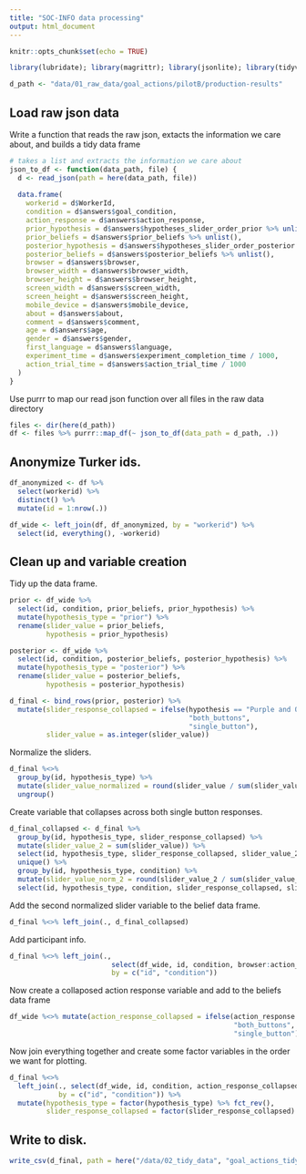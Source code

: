 ```yaml
---
title: "SOC-INFO data processing"
output: html_document
---
```


```r
knitr::opts_chunk$set(echo = TRUE)
```

```r
library(lubridate); library(magrittr); library(jsonlite); library(tidyverse); library(here) 
```

```r
d_path <- "data/01_raw_data/goal_actions/pilotB/production-results"
```

## Load raw json data

Write a function that reads the raw json, extacts the information we care about, and builds a tidy data frame

```r
# takes a list and extracts the information we care about
json_to_df <- function(data_path, file) {
  d <- read_json(path = here(data_path, file))
  
  data.frame(
    workerid = d$WorkerId, 
    condition = d$answers$goal_condition,
    action_response = d$answers$action_response,
    prior_hypothesis = d$answers$hypotheses_slider_order_prior %>% unlist(),
    prior_beliefs = d$answers$prior_beliefs %>% unlist(),
    posterior_hypothesis = d$answers$hypotheses_slider_order_posterior %>% unlist(),
    posterior_beliefs = d$answers$posterior_beliefs %>% unlist(),
    browser = d$answers$browser,
    browser_width = d$answers$browser_width,
    browser_height = d$answers$browser_height,
    screen_width = d$answers$screen_width,
    screen_height = d$answers$screen_height,
    mobile_device = d$answers$mobile_device,
    about = d$answers$about,
    comment = d$answers$comment,
    age = d$answers$age,
    gender = d$answers$gender,
    first_language = d$answers$language,
    experiment_time = d$answers$experiment_completion_time / 1000,
    action_trial_time = d$answers$action_trial_time / 1000
  )
}
```

Use purrr to map our read json function over all files in the raw data directory

```r
files <- dir(here(d_path))
df <- files %>% purrr::map_df(~ json_to_df(data_path = d_path, .)) 
```

## Anonymize Turker ids. 

```r
df_anonymized <- df %>% 
  select(workerid) %>% 
  distinct() %>% 
  mutate(id = 1:nrow(.)) 

df_wide <- left_join(df, df_anonymized, by = "workerid") %>% 
  select(id, everything(), -workerid)
```

## Clean up and variable creation

Tidy up the data frame.

```r
prior <- df_wide %>% 
  select(id, condition, prior_beliefs, prior_hypothesis) %>% 
  mutate(hypothesis_type = "prior") %>% 
  rename(slider_value = prior_beliefs,
         hypothesis = prior_hypothesis)

posterior <- df_wide %>% 
  select(id, condition, posterior_beliefs, posterior_hypothesis) %>% 
  mutate(hypothesis_type = "posterior") %>% 
  rename(slider_value = posterior_beliefs,
         hypothesis = posterior_hypothesis)

d_final <- bind_rows(prior, posterior) %>% 
  mutate(slider_response_collapsed = ifelse(hypothesis == "Purple and Orange", 
                                            "both_buttons", 
                                            "single_button"),
         slider_value = as.integer(slider_value))
```

Normalize the sliders.

```r
d_final %<>% 
  group_by(id, hypothesis_type) %>% 
  mutate(slider_value_normalized = round(slider_value / sum(slider_value), 3)) %>% 
  ungroup()
```

Create variable that collapses across both single button responses.

```r
d_final_collapsed <- d_final %>% 
  group_by(id, hypothesis_type, slider_response_collapsed) %>% 
  mutate(slider_value_2 = sum(slider_value)) %>% 
  select(id, hypothesis_type, slider_response_collapsed, slider_value_2, condition) %>% 
  unique() %>% 
  group_by(id, hypothesis_type, condition) %>% 
  mutate(slider_value_norm_2 = round(slider_value_2 / sum(slider_value_2), 3)) %>% 
  select(id, hypothesis_type, condition, slider_response_collapsed, slider_value_norm_2)
```

Add the second normalized slider variable to the belief data frame.

```r
d_final %<>% left_join(., d_final_collapsed)
```

Add participant info.

```r
d_final %<>% left_join(., 
                         select(df_wide, id, condition, browser:action_trial_time) %>% unique(),
                         by = c("id", "condition"))
```

Now create a collaposed action response variable and add to the beliefs data frame

```r
df_wide %<>% mutate(action_response_collapsed = ifelse(action_response == "orange_and_purple", 
                                                       "both_buttons", 
                                                       "single_button"))
```

Now join everything together and create some factor variables in the order we want for plotting.

```r
d_final %<>%
  left_join(., select(df_wide, id, condition, action_response_collapsed, action_response) %>% unique(),
            by = c("id", "condition")) %>% 
  mutate(hypothesis_type = factor(hypothesis_type) %>% fct_rev(),
         slider_response_collapsed = factor(slider_response_collapsed) %>% fct_rev()) 
```

## Write to disk. 

```r
write_csv(d_final, path = here("/data/02_tidy_data", "goal_actions_tidy_pilotB.csv"))
```

